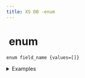 ```yaml
---
title: XS DB -enum
---
```


# <img src="../assets/docuBadge (11).png" alt="" data-size="line" /> enum <a href="#xs-enum" id="xs-enum"></a>

`enum field_name {values=[]}`

<details>

<summary>Examples</summary>

```javascript
enum status {          // An enum field for status options
  values = ["pending", "active", "completed"]
}
enum role {           // An enum field for user roles
  values = ["admin", "user", "guest"]
}
enum size {           // An enum field for size options
  values = ["small", "medium", "large"]
}
```

</details>
